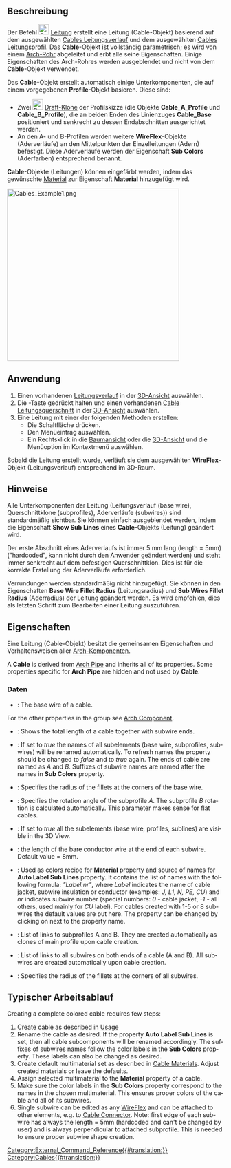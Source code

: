 <languages/>

{{Docnav
|[[Cables_Profile/de|Leitungsprofil]]
|[[Cables_CableBox/de|Installationsdose]]
|[[Cables_Workbench/de|Cables]]
|IconL=Cables_Profile.svg
|IconR=Cables_CableBox.svg
|IconC=Cables_workbench_icon.svg
}}

{{GuiCommand/de
|Name=Cables Cable
|Name/de=Cables Leitung
|MenuLocation=Cables → Leitung erstellen
|Workbenches=[[Cables_Workbench/de|Cables]]
|Shortcut=
|Version=1.0
|SeeAlso=[[Cables_Profile/de|Cables KabelProfile]], [[Cables_WireFlex/de|Cables Linienzug]]
}}

<span id="Description"></span>
==Beschreibung==

Der Befehl [[Image:Cables_Cable.svg|24px]] [[Cables_Cable/de|Leitung]] erstellt eine Leitung (Cable-Objekt) basierend auf dem ausgewählten [[Cables_WireFlex/de|Cables Leitungsverlauf]] und dem ausgewählten [[Cables_Profile/de|Cables Leitungsprofil]]. Das '''Cable'''-Objekt ist vollständig parametrisch; es wird von einem [[Arch_Pipe/de|Arch-Rohr]] abgeleitet und erbt alle seine Eigenschaften. Einige Eigenschaften des Arch-Rohres werden ausgeblendet und nicht von dem '''Cable'''-Objekt verwendet.

Das '''Cable'''-Objekt erstellt automatisch einige Unterkomponenten, die auf einem vorgegebenen '''Profile'''-Objekt basieren. Diese sind:
* Zwei [[Image:Draft_Clone.svg|24px]] [[Draft_Clone/de|Draft-Klone]] der Profilskizze (die Objekte '''Cable_A_Profile''' und '''Cable_B_Profile'''), die an beiden Enden des Linienzuges '''Cable_Base''' positioniert und senkrecht zu dessen Endabschnitten ausgerichtet werden.
* An den A- und B-Profilen werden weitere '''WireFlex'''-Objekte (Aderverläufe) an den Mittelpunkten der Einzelleitungen (Adern) befestigt. Diese Aderverläufe werden der Eigenschaft '''Sub Colors''' (Aderfarben) entsprechend benannt.

'''Cable'''-Objekte (Leitungen) können eingefärbt werden, indem das gewünschte [[Arch_SetMaterial/de|Material]] zur Eigenschaft '''Material''' hinzugefügt wird.

[[Image:Cables_Example1.png|400px]]
{{Caption|Beispiel für ein dreiadriges Flachkabel:<br/>Leitungsform aus mehreren Materialien und deren Basisleiter, dem Profil und Einzelleitern.}}

<span id="Usage"></span>
==Anwendung==

# Einen vorhandenen [[Cables_WireFlex/de|Leitungsverlauf]] in der [[3D_view/de|3D-Ansicht]] auswählen.
# Die {{KEY|Strg}}-Taste gedrückt halten und einen vorhandenen [[Cables_Profile|Cable Leitungsquerschnitt]] in der [[3D_view/de|3D-Ansicht]] auswählen.
# Eine Leitung mit einer der folgenden Methoden erstellen:
#* Die Schaltfläche {{Button|[[Image:Cables_Cable.svg|16px]] [[Cables_Cable/de|Cable]]}} drücken.
#* Den Menüeintrag {{MenuCommand|Cables → [[Image:Cables_Cable.svg|16px]] Cable}} auswählen.
#* Ein Rechtsklick in die [[Tree_view/de|Baumansicht]] oder die [[3D_view/de|3D-Ansicht]] und die Menüoption {{MenuCommand|Cables → [[Image:Cables_Cable.svg|16px]] Cable}} im Kontextmenü auswählen.

Sobald die Leitung erstellt wurde, verläuft sie dem ausgewählten '''WireFlex'''-Objekt (Leitungsverlauf) entsprechend im 3D-Raum.

<span id="Notes"></span>
==Hinweise==

Alle Unterkomponenten der Leitung (Leitungsverlauf (base wire), Querschnittklone (subprofiles), Aderverläufe (subwires)) sind standardmäßig sichtbar. Sie können einfach ausgeblendet werden, indem die Eigenschaft '''Show Sub Lines''' eines '''Cable'''-Objekts (Leitung) geändert wird.

Der erste Abschnitt eines Aderverlaufs ist immer 5 mm lang (length = 5mm) ("hardcoded", kann nicht durch den Anwender geändert werden) und steht immer senkrecht auf dem befestigen Querschnittklon. Dies ist für die korrekte Erstellung der Aderverläufe erforderlich.

Verrundungen werden standardmäßig nicht hinzugefügt. Sie können in den Eigenschaften '''Base Wire Fillet Radius''' (Leitungsradius) und '''Sub Wires Fillet Radius''' (Aderradius) der Leitung geändert werden. Es wird empfohlen, dies als letzten Schritt zum Bearbeiten einer Leitung auszuführen.

<span id="Properties"></span>
==Eigenschaften==

Eine Leitung (Cable-Objekt) besitzt die gemeinsamen Eigenschaften und Verhaltensweisen aller [[Arch_Component/de|Arch-Komponenten]].

<div lang="en" dir="ltr" class="mw-content-ltr">
A '''Cable''' is derived from [[Arch_Pipe|Arch Pipe]] and inherits all of its properties. Some properties specific for '''Arch Pipe''' are hidden and not used by '''Cable'''.
</div>

<span id="Data"></span>
===Daten===

<div lang="en" dir="ltr" class="mw-content-ltr">
{{TitleProperty|Component}}
</div>

<div lang="en" dir="ltr" class="mw-content-ltr">
* {{PropertyData|Base|Link}}: The base wire of a cable.
</div>

<div lang="en" dir="ltr" class="mw-content-ltr">
For the other properties in the group see [[Arch_Component#Properties|Arch Component]].
</div>

<div lang="en" dir="ltr" class="mw-content-ltr">
{{TitleProperty|Pipe}}
</div>

<div lang="en" dir="ltr" class="mw-content-ltr">
* {{PropertyData|Length|Length}}: Shows the total length of a cable together with subwire ends.
</div>

<div lang="en" dir="ltr" class="mw-content-ltr">
{{TitleProperty|Cable}}
</div>

<div lang="en" dir="ltr" class="mw-content-ltr">
* {{PropertyData|Auto Label Sub Lines|Bool}}: If set to ''true'' the names of all subelements (base wire, subprofiles, subwires) will be renamed automatically. To refresh names the property should be changed to ''false'' and to ''true'' again. The ends of cable are named as ''A'' and ''B''. Suffixes of subwire names are named after the names in '''Sub Colors''' property.
* {{PropertyData|Base Wire Fillet Radius|Length}}: Specifies the radius of the fillets at the corners of the base wire.
* {{PropertyData|Cable Rotation|Angle}}: Specifies the rotation angle of the subprofile ''A''. The subprofile ''B'' rotation is calculated automatically. This parameter makes sense for flat cables.
* {{PropertyData|Show Sub Lines|Bool}}: If set to ''true'' all the subelements (base wire, profiles, sublines) are visible in the 3D View.
* {{PropertyData|Stripped Wire Length|Length}}: the length of the bare conductor wire at the end of each subwire. Default value = 8mm.
* {{PropertyData|Sub Colors|StringList}}: Used as colors recipe for '''Material''' property and source of names for '''Auto Label Sub Lines''' property. It contains the list of names with the following formula: ''"Label:nr"'', where ''Label'' indicates the name of cable jacket, subwire insulation or conductor (examples: ''J, L1, N, PE, CU'') and ''nr'' indicates subwire number (special numbers: ''0'' - cable jacket, ''-1'' - all others, used mainly for ''CU'' label). For cables created with 1-5 or 8 subwires the default values are put here. The property can be changed by clicking on {{KEY|...}} next to the property name.
* {{PropertyData|Sub Profiles|LinkList}}: List of links to subprofiles A and B. They are created automatically as clones of main profile upon cable creation.
* {{PropertyData|Sub Wires|LinkList}}: List of links to all subwires on both ends of a cable (A and B). All subwires are created automatically upon cable creation.
* {{PropertyData|Sub Wires Fillet Radius|Length}}: Specifies the radius of the fillets at the corners of all subwires.
</div>

<span id="Typical_workflow"></span>
==Typischer Arbeitsablauf==

<div lang="en" dir="ltr" class="mw-content-ltr">
Creating a complete colored cable requires few steps:
# Create cable as described in [[#Usage|Usage]]
# Rename the cable as desired. If the property '''Auto Label Sub Lines''' is set, then all cable subcomponents will be renamed accordingly. The suffixes of subwires names follow the color labels in the '''Sub Colors''' property. These labels can also be changed as desired.
# Create default multimaterial set as described in [[Cables_Material|Cable Materials]]. Adjust created materials or leave the defaults.
# Assign selected multimaterial to the '''Material''' property of a cable.
# Make sure the color labels in the '''Sub Colors''' property correspond to the names in the chosen multimaterial. This ensures proper colors of the cable and all of its subwires.
# Single subwire can be edited as any [[Cables_WireFlex|WireFlex]] and can be attached to other elements, e.g. to [[Cables_CableConnector|Cable Connector]]. Note: first edge of each subwire has always the length = 5mm (hardcoded and can't be changed by user) and is always perpendicular to attached subprofile. This is needed to ensure proper subwire shape creation.
</div>


{{Docnav
|[[Cables_Profile/de|Leitungsprofil]]
|[[Cables_CableBox/de|Installationsdose]]
|[[Cables_Workbench/de|Cables]]
|IconL=Cables_Profile.svg
|IconR=Cables_CableBox.svg
|IconC=Cables_workbench_icon.svg
}}

[[Category:External_Command_Reference{{#translation:}}]]
[[Category:Cables{{#translation:}}]]
